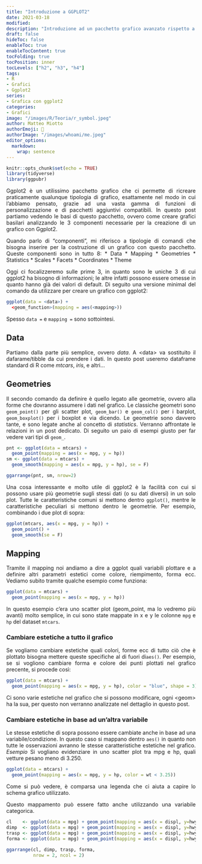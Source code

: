 ```yaml
---
title: "Introduzione a GGPLOT2"
date: 2021-03-18
modified: 
description: "Introduzione ad un pacchetto grafico avanzato rispetto a quello base di R"
draft: false
hideToc: false
enableToc: true
enableTocContent: true
tocFolding: true
tocPosition: inner
tocLevels: ["h2", "h3", "h4"]
tags:
- R
- Grafici
- Ggplot2
series:
- Grafica con ggplot2
categories:
- Grafici
image: "/images/R/Teoria/r_symbol.jpeg"
author: Matteo Miotto
authorEmoji: 🤖
authorImage: "/images/whoami/me.jpeg"
editor_options: 
  markdown: 
    wrap: sentence
---
```

::: {style="text-align: justify;"}
```r
knitr::opts_chunk$set(echo = TRUE)
library(tidyverse)
library(ggpubr)
```

Ggplot2 è un utilissimo pacchetto grafico che ci permette di ricreare praticamente qualunque tipologia di grafico, esattamente nel modo in cui l'abbiamo pensato, grazie ad una vasta gamma di funzioni di personalizzazione e di pacchetti aggiuntivi compatibili.
In questo post partiamo vedendo le basi di questo pacchetto, ovvero come creare grafici basilari analizzando le 3 componenti necessarie per la creazione di un grafico con Ggplot2.

Quando parlo di "componenti", mi riferisco a tipologie di comandi che bisogna inserire per la costruzione di un grafico con questo pacchetto.
Queste componenti sono in tutto 8: \* Data \* Mapping \* Geometries \* Statistics \* Scales \* Facets \* Coordinates \* Theme

Oggi ci focalizzeremo sulle prime 3, in quanto sono le uniche 3 di cui ggplot2 ha bisogno di informazioni; le altre infatti possono essere omesse in quanto hanno già dei valori di default.
Di seguito una versione minimal del comando da utilizzare per creare un grafico con ggplot2:

``` .r
ggplot(data = <data>) +
  <geom_function>(mapping = aes(<mapping>))
```

Spesso `data =` e `mapping =` sono sottointesi.

## Data

Partiamo dalla parte più semplice, ovvero *data*.
A \<data\> va sostituito il dafarame/tibble da cui prendere i dati.
In questo post useremo dataframe standard di R come *mtcars*, *iris*, e altri...

## Geometries

Il secondo comando da definire è quello legato alle geometrie, ovvero alla forme che dovranno assumere i dati nel grafico.
Le classiche geometri sono `geom_point()` per gli scatter plot, `geom_bar()` e `geom_col()` per i barplot, `geom_boxplot()` per i boxplot e via dicendo.
Le geometrie sono davvero tante, e sono legate anche al concetto di *statistics*.
Verranno affrontate le relazioni in un post dedicato.
Di seguito un paio di esempi giusto per far vedere vari tipi di `geom_`.

```r
pnt <- ggplot(data = mtcars) +
  geom_point(mapping = aes(x = mpg, y = hp))
sm <- ggplot(data = mtcars) +
  geom_smooth(mapping = aes(x = mpg, y = hp), se = F)
```

```r
ggarrange(pnt, sm, nrow=2)
```

Una cosa interessante e molto utile di ggplot2 è la facilità con cui si possono usare più geometrie sugli stessi dati (o su dati diversi) in un solo plot.
Tutte le caratteristiche comuni si mettono dentro `ggplot()`, mentre le caratteristiche peculiari si mettono dentro le geometrie.
Per esempio, combinando i due plot di sopra:

```r
ggplot(mtcars, aes(x = mpg, y = hp)) +
  geom_point() +
  geom_smooth(se = F)
```

## Mapping

Tramite il mapping noi andiamo a dire a ggplot quali variabili plottare e a definire altri parametri estetici come colore, riempimento, forma ecc.
Vediamo subito tramite qualche esempio come funziona:

```r
ggplot(data = mtcars) +
  geom_point(mapping = aes(x = mpg, y = hp))
```

In questo esempio c'era uno scatter plot (geom_point, ma lo vedremo più avanti) molto semplice, in cui sono state mappate in x e y le colonne `mpg` e `hp` del dataset `mtcars`.

### Cambiare estetiche a tutto il grafico

Se vogliamo cambiare estetiche quali colori, forme ecc di tutto ciò che è plottato bisogna mettere queste specifiche al di fuori di`aes()`.
Per esempio, se si vogliono cambiare forma e colore dei punti plottati nel grafico precente, si procede così:

```r
ggplot(data = mtcars) +
  geom_point(mapping = aes(x = mpg, y = hp), color = "blue", shape = 3)
```

Ci sono varie estetiche nel grafico che si possono modificare, ogni \<geom\> ha la sua, per questo non verranno analizzate nel dettaglio in questo post.

### Cambiare estetiche in base ad un'altra variabile

Le stesse estetiche di sopra possono essere cambiate anche in base ad una variabile/condizione.
In questo caso si mappano dentro `aes()` in quanto non tutte le osservazioni avranno le stesse caratteristiche estetiche nel grafico.
*Esempio* Si vogliano evidenziare in uno scatter plot tra mpg e hp, quali vetture pesano meno di 3.250.

```r
ggplot(data = mtcars) +
  geom_point(mapping = aes(x = mpg, y = hp, color = wt < 3.25))
```

Come si può vedere, è comparsa una legenda che ci aiuta a capire lo schema grafico utilizzato.

Questo mappamento può essere fatto anche utilizzando una variabile categorica.

```r

cl    <- ggplot(data = mpg) + geom_point(mapping = aes(x = displ, y=hwy, color = class)) + labs(title = "Colore")
dimp  <- ggplot(data = mpg) + geom_point(mapping = aes(x = displ, y=hwy, size = class)) + labs(title = "Dimensione")
trasp <- ggplot(data = mpg) + geom_point(mapping = aes(x = displ, y=hwy, alpha = class)) + labs(title = "Trasparenza")
forma <- ggplot(data = mpg) + geom_point(mapping = aes(x = displ, y=hwy, shape = class)) + labs(title = "Forma")

```

```r
ggarrange(cl, dimp, trasp, forma, 
          nrow = 2, ncol = 2)
```
:::
